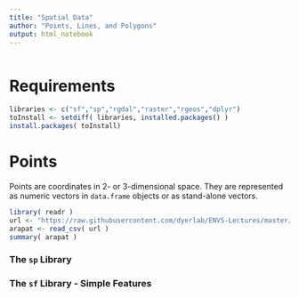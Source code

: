 ```yaml
---
title: "Spatial Data"
author: "Points, Lines, and Polygons"
output: html_notebook
---
```


```r

```




# Requirements

```r
libraries <- c("sf","sp","rgdal","raster","rgeos","dplyr")
toInstall <- setdiff( libraries, installed.packages() )
install.packages( toInstall)
```


# Points

Points are coordinates in 2- or 3-dimensional space.  They are represented as numeric vectors in `data.frame` objects or as stand-alone vectors.

```r
library( readr )
url <- "https://raw.githubusercontent.com/dyerlab/ENVS-Lectures/master/data/arapat.csv"
arapat <- read_csv( url )
summary( arapat )
```




### The `sp` Library




### The `sf` Library - Simple Features

